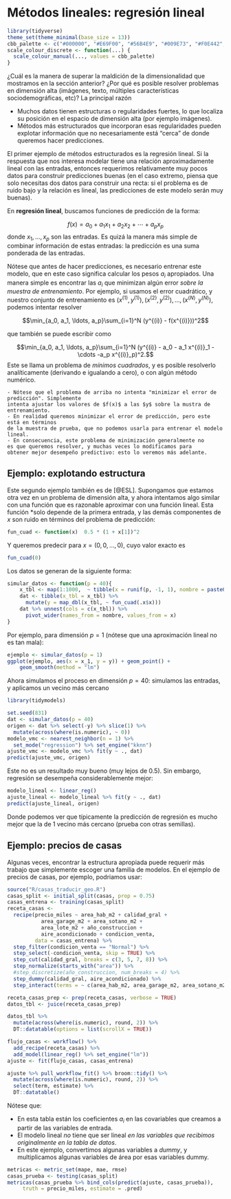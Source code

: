 # Métodos lineales: regresión lineal


```r
library(tidyverse)
theme_set(theme_minimal(base_size = 13))
cbb_palette <- c("#000000", "#E69F00", "#56B4E9", "#009E73", "#F0E442", "#0072B2", "#D55E00", "#CC79A7")
scale_colour_discrete <- function(...) {
  scale_colour_manual(..., values = cbb_palette)
}
```

¿Cuál es la manera de superar la maldición de la dimensionalidad que mostramos
en la sección anterior? ¿Por qué
es posible resolver problemas en dimensión alta (imágenes, texto, múltiples características
sociodemográficas, etc)? La principal razón

- Muchos datos tienen estructuras o regularidades fuertes, lo que localiza su posición en
el espacio de dimensión alta (por ejemplo imágenes).
- Métodos más estructurados que incorporan esas regularidades pueden explotar
información que no necesariamente está "cerca" de donde queremos hacer predicciones.

El primer ejemplo de métodos estructurados es la regresión lineal. Si la respuesta
que nos interesa modelar tiene una relación aproximadamente lineal con las entradas,
entonces requerimos relativamente muy pocos datos para construir predicciones
buenas (en el caso extremo, piensa que solo necesitas dos datos para construir una recta:
si el problema es de ruido bajo y la relación es lineal, las predicciones de este modelo
serán muy buenas).

En **regresión lineal**, buscamos funciones de predicción de la forma:

$$f(x) = a_0 + a_1 x_1 + a_2 x_2 + \cdots + a_p x_p$$
donde $x_1,\ldots, x_p$ son las entradas. Es quizá la manera más simple
de combinar información de estas entradas: la predicción es una suma ponderada
de las entradas.

Nótese que antes de hacer predicciones, es necesario entrenar este modelo, 
que en este caso significa calcular los pesos $a_i$ apropiados. Una manera simple
es encontrar las $a_i$ que minimizan algún error *sobre la muestra de entrenamiento*.
Por ejemplo, si usamos el error cuadrático, y nuestro conjunto de entrenamiento
es $(x^{(1)}, y^{(1)}), (x^{(2)}, y^{(2)}), \ldots, (x^{(N)}, y^{(N)})$, podemos
intentar resolver

$$\min_{a_0, a_1, \ldots, a_p}\sum_{i=1}^N (y^{(i)} - f(x^{(i)}))^2$$

que también se puede escribir como

$$\min_{a_0, a_1, \ldots, a_p}\sum_{i=1}^N (y^{(i)} - a_0 - a_1 x^{(i)}_1 - \cdots   -a_p x^{(i)}_p)^2.$$
Este se llama un problema de *mínimos cuadrados*, y es posible resolverlo analíticamente
(derivando e igualando a cero), o con algún método numérico.

```block2
- Nótese que el problema de arriba no intenta "minimizar el error de predicción". Simplemente
intenta ajustar los valores de $f(x)$ a las $y$ sobre la mustra de entrenamiento. 
- En realidad queremos minimizar el error de predicción, pero este está en términos
de la muestra de prueba, que no podemos usarla para entrenar el modelo lineal.
- En consecuencia, este problema de minimización generalmente no
es que queremos resolver, y muchas veces lo modificamos para
obtener mejor desempeño predictivo: esto lo veremos más adelante.
```


## Ejemplo: explotando estructura

Este segundo ejemplo también es de [@ESL]. Supongamos que estamos otra vez en un problema de dimensión alta, y ahora intentamos algo similar con una función que es razonable aproximar
con una función lineal. Esta función *solo depende de la primera entrada, y las demás
componentes de $x$ son ruido en términos del problema de predicción:

```r
fun_cuad <- function(x)  0.5 * (1 + x[1])^2
```

Y queremos predecir para $x=(0,0,\ldots,0)$, cuyo valor exacto es

```r
fun_cuad(0)
```

Los datos se generan de la siguiente forma:

```r
simular_datos <- function(p = 40){
    x_tbl <- map(1:1000,  ~ tibble(x = runif(p, -1, 1), nombre = paste0("x_", 1:p)))
    dat <- tibble(x_tbl = x_tbl) %>% 
      mutate(y = map_dbl(x_tbl, ~ fun_cuad(.x$x)))
    dat %>% unnest(cols = c(x_tbl)) %>% 
      pivot_wider(names_from = nombre, values_from = x)
}
```

Por ejemplo, para dimensión $p=1$ (nótese que una aproximación
lineal no es tan mala):

```r
ejemplo <- simular_datos(p = 1) 
ggplot(ejemplo, aes(x = x_1, y = y)) + geom_point() +
    geom_smooth(method = "lm")
```


Ahora simulamos el proceso en dimensión $p=40$: simulamos las entradas, y aplicamos un vecino más cercano

```r
library(tidymodels)

set.seed(831)
dat <- simular_datos(p = 40)
origen <- dat %>% select(-y) %>% slice(1) %>% 
  mutate(across(where(is.numeric), ~ 0))
modelo_vmc <- nearest_neighbor(n = 1) %>% 
  set_mode("regression") %>% set_engine("kknn")
ajuste_vmc <- modelo_vmc %>% fit(y ~ ., dat) 
predict(ajuste_vmc, origen)
```

Este no es un resultado muy bueno (muy lejos de 0.5). Sin embargo, regresión se
desempeña considerablemente mejor:

```r
modelo_lineal <- linear_reg() 
ajuste_lineal <- modelo_lineal %>% fit(y ~ ., dat) 
predict(ajuste_lineal, origen)
```

Donde podemos ver que típicamente la predicción de regresión
es mucho mejor que la de 1 vecino más cercano (prueba con otras semillas). 

## Ejemplo: precios de casas

Algunas veces, encontrar la estructura apropiada puede requerir más trabajo
que simplemente escoger una familia de modelos. En el ejemplo de precios
de casas, por ejemplo, podriamos usar:

```r
source("R/casas_traducir_geo.R")
casas_split <- initial_split(casas, prop = 0.75)
casas_entrena <- training(casas_split)
receta_casas <- 
  recipe(precio_miles ~ area_hab_m2 + calidad_gral + 
           area_garage_m2 + area_sotano_m2 + 
           area_lote_m2 + año_construccion + 
           aire_acondicionado + condicion_venta, 
         data = casas_entrena) %>% 
  step_filter(condicion_venta == "Normal") %>% 
  step_select(-condicion_venta, skip = TRUE) %>% 
  step_cut(calidad_gral, breaks = c(3, 5, 7, 8)) %>% 
  step_normalize(starts_with("area")) %>% 
  #step_discretize(año_construccion, num_breaks = 4) %>% 
  step_dummy(calidad_gral, aire_acondicionado) %>% 
  step_interact(terms = ~ c(area_hab_m2, area_garage_m2, area_sotano_m2):starts_with("calidad_gral"))
```

```r
receta_casas_prep <- prep(receta_casas, verbose = TRUE)
datos_tbl <- juice(receta_casas_prep)
```

```r
datos_tbl %>%
  mutate(across(where(is.numeric), round, 2)) %>% 
  DT::datatable(options = list(scrollX = TRUE))
```


```r
flujo_casas <- workflow() %>% 
  add_recipe(receta_casas) %>% 
  add_model(linear_reg() %>% set_engine("lm"))
ajuste <- fit(flujo_casas, casas_entrena)
```

```r
ajuste %>% pull_workflow_fit() %>% broom::tidy() %>% 
  mutate(across(where(is.numeric), round, 2)) %>% 
  select(term, estimate) %>% 
  DT::datatable()
```

Nótese que:

- En esta tabla están los coeficientes $a_i$ en las covariables que creamos a partir 
de las variables de entrada.
- El modelo lineal *no* tiene que ser lineal *en las variables que recibimos originalmente
en la tabla de datos*.
- En este ejemplo, convertimos algunas variables a *dummy*, y multiplicamos algunas
variables de área por esas variables dummy.

```r
metricas <- metric_set(mape, mae, rmse)
casas_prueba <- testing(casas_split)
metricas(casas_prueba %>% bind_cols(predict(ajuste, casas_prueba)), 
     truth = precio_miles, estimate = .pred)
```


